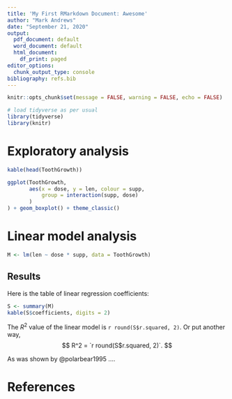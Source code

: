 ```yaml
---
title: 'My First RMarkdown Document: Awesome'
author: "Mark Andrews"
date: "September 21, 2020"
output:
  pdf_document: default
  word_document: default
  html_document:
    df_print: paged
editor_options:
  chunk_output_type: console
bibliography: refs.bib
---
```


```r
knitr::opts_chunk$set(message = FALSE, warning = FALSE, echo = FALSE)
```

```r
# load tidyverse as per usual
library(tidyverse)
library(knitr)
```


# Exploratory analysis

```r
kable(head(ToothGrowth))
```

```r
ggplot(ToothGrowth,
       aes(x = dose, y = len, colour = supp, 
           group = interaction(supp, dose)
       )
) + geom_boxplot() + theme_classic()
```

# Linear model analysis

<!-- Here is a note to self...... 

everything until the closing tag is commented ...

-->

```r
M <- lm(len ~ dose * supp, data = ToothGrowth)
```

## Results

Here is the table of linear regression coefficients:
```r
S <- summary(M)
kable(S$coefficients, digits = 2)
```

The $R^2$ value of the linear model is `r round(S$r.squared, 2)`.
Or put another way,
$$
R^2 = `r round(S$r.squared, 2)`.
$$



As was shown by @polarbear1995 ....


# References
